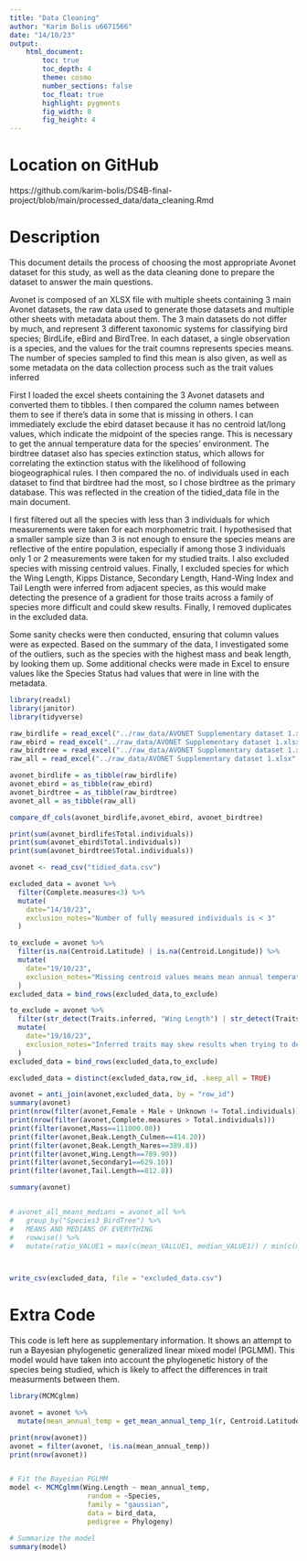 ```yaml
---
title: "Data Cleaning"
author: "Karim Bolis u6671566"
date: "14/10/23"
output:  
    html_document:
        toc: true
        toc_depth: 4
        theme: cosmo
        number_sections: false
        toc_float: true
        highlight: pygments
        fig_width: 8
        fig_height: 4
---
```


# Location on GitHub

https://github.com/karim-bolis/DS4B-final-project/blob/main/processed_data/data_cleaning.Rmd

# Description

This document details the process of choosing the most appropriate Avonet dataset for this study, as well as the data cleaning done to prepare the dataset to answer the main questions.

Avonet is composed of an XLSX file with multiple sheets containing 3 main Avonet datasets, the raw data used to generate those datasets and multiple other sheets with metadata about them. The 3 main datasets do not differ by much, and represent 3 different taxonomic systems for classifying bird species; BirdLife, eBird and BirdTree. In each dataset, a single observation is a species, and the values for the trait coumns represents species means. The number of species sampled to find this mean is also given, as well as some metadata on the data collection process such as the trait values inferred

First I loaded the excel sheets containing the 3 Avonet datasets and converted them to tibbles. I then compared the column names between them to see if there's data in some that is missing in others. I can immediately exclude the ebird dataset because it has no centroid lat/long values, which indicate the midpoint of the species range. This is necessary to get the annual temperature data for the species' environment. The birdtree dataset also has species extinction status, which allows for correlating the extinction status with the likelihood of following biogeographical rules. I then compared the no. of individuals used in each dataset to find that birdtree had the most, so I chose birdtree as the primary database. This was reflected in the creation of the tidied_data file in the main document.

I first filtered out all the species with less than 3 individuals for which measurements were taken for each morphometric trait. I hypothesised that a smaller sample size than 3 is not enough to ensure the species means are reflective of the entire population, especially if among those 3 individuals only 1 or 2 measurements were taken for my studied traits. I also excluded species with missing centroid values. Finally, I excluded species for which the Wing Length, Kipps Distance, Secondary Length, Hand-Wing Index and Tail Length were inferred from adjacent species, as this would make detecting the presence of a gradient for those traits across a family of species more difficult and could skew results. Finally, I removed duplicates in the excluded data.

Some sanity checks were then conducted, ensuring that column values were as expected. Based on the summary of the data, I investigated some of the outliers, such as the species with the highest mass and beak length, by looking them up. Some additional checks were made in Excel to ensure values like the Species Status had values that were in line with the metadata.



```r
library(readxl)
library(janitor)
library(tidyverse)

raw_birdlife = read_excel("../raw_data/AVONET Supplementary dataset 1.xlsx", sheet=2)
raw_ebird = read_excel("../raw_data/AVONET Supplementary dataset 1.xlsx", sheet=3)
raw_birdtree = read_excel("../raw_data/AVONET Supplementary dataset 1.xlsx", sheet=4)
raw_all = read_excel("../raw_data/AVONET Supplementary dataset 1.xlsx", sheet=6)

avonet_birdlife = as_tibble(raw_birdlife)
avonet_ebird = as_tibble(raw_ebird)
avonet_birdtree = as_tibble(raw_birdtree)
avonet_all = as_tibble(raw_all)

compare_df_cols(avonet_birdlife,avonet_ebird, avonet_birdtree)

print(sum(avonet_birdlife$Total.individuals))
print(sum(avonet_ebird$Total.individuals))
print(sum(avonet_birdtree$Total.individuals))

avonet <- read_csv("tidied_data.csv")

excluded_data = avonet %>%
  filter(Complete.measures<3) %>%
  mutate(
    date="14/10/23",
    exclusion_notes="Number of fully measured individuals is < 3"
  )

to_exclude = avonet %>%
  filter(is.na(Centroid.Latitude) | is.na(Centroid.Longitude)) %>%
  mutate(
    date="19/10/23",
    exclusion_notes="Missing centroid values means mean annual temperature cannot be found for species"
  )
excluded_data = bind_rows(excluded_data,to_exclude)

to_exclude = avonet %>%
  filter(str_detect(Traits.inferred, "Wing Length") | str_detect(Traits.inferred, "Kipps' Distance") | str_detect(Traits.inferred, "Secondary1") | str_detect(Traits.inferred, "Hand-Wing Index") | str_detect(Traits.inferred, "Tail Length")) %>%
  mutate(
    date="19/10/23",
    exclusion_notes="Inferred traits may skew results when trying to detect patterns across adjacent species"
  )
excluded_data = bind_rows(excluded_data,to_exclude)

excluded_data = distinct(excluded_data,row_id, .keep_all = TRUE)

avonet = anti_join(avonet,excluded_data, by = "row_id")
summary(avonet)
print(nrow(filter(avonet,Female + Male + Unknown != Total.individuals)))
print(nrow(filter(avonet,Complete.measures > Total.individuals)))
print(filter(avonet,Mass==111000.00))
print(filter(avonet,Beak.Length_Culmen==414.20))
print(filter(avonet,Beak.Length_Nares==389.8))
print(filter(avonet,Wing.Length==789.90))
print(filter(avonet,Secondary1==629.10))
print(filter(avonet,Tail.Length==812.8))

summary(avonet)


# avonet_all_means_medians = avonet_all %>%
#   group_by("Species3_BirdTree") %>%
#   MEANS AND MEDIANS OF EVERYTHING
#   rowwise() %>%
#   mutate(ratio_VALUE1 = max(c(mean_VALLUE1, median_VALUE1)) / min(c(mean_VALUE1, median_VALUE1)) )



write_csv(excluded_data, file = "excluded_data.csv")


```



# Extra Code

This code is left here as supplementary information. It shows an attempt to run a Bayesian phylogenetic generalized linear mixed model (PGLMM). This model would have taken into account the phylogenetic history of the species being studied, which is likely to affect the differences in trait measurments between them.
```r
library(MCMCglmm)

avonet = avonet %>%
  mutate(mean_annual_temp = get_mean_annual_temp_1(r, Centroid.Latitude, Centroid.Longitude))

print(nrow(avonet))
avonet = filter(avonet, !is.na(mean_annual_temp))
print(nrow(avonet))


# Fit the Bayesian PGLMM
model <- MCMCglmm(Wing.Length ~ mean_annual_temp,
                   random = ~Species,
                   family = "gaussian",
                   data = bird_data,
                   pedigree = Phylogeny)

# Summarize the model
summary(model)


```

